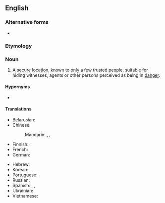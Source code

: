{{also|safe house}}

==English==
{{wikipedia}}

===Alternative forms===
* {{l|en|safe house}}

===Etymology===
{{compound|en|safe|house}}

===Noun===
{{en-noun}}

# A [[secure]] [[location]], known to only a few trusted people, suitable for hiding witnesses, agents or other persons perceived as being in [[danger]].

====Hypernyms====
* {{l|en|house}}

====Translations====
{{trans-top|secure location}}
* Belarusian: {{t|be|канспіраты́ўная кватэ́ра|f}}
* Chinese:
*: Mandarin: {{t|cmn|[[安全]][[藏身處]]|sc=Hani}}, {{t|cmn|[[安全]][[藏身处]]|tr=ānquán cángshēnchù|sc=Hani}}, {{t|cmn|安全屋|tr=ānquánwū}}
* Finnish: {{t|fi|turvatalo}}
* French: {{t-needed|fr}}
* German: {{t+|de| konspirative Wohnung|f}}
{{trans-mid}}
* Hebrew: {{t|he|בית מסתור; דירת מסתור}}
* Korean: {{t|ko|안전가옥}}
* Portuguese: {{t-needed|pt}}
* Russian: {{t|ru|конспирати́вная кварти́ра|f}}
* Spanish: {{t+|es|refugio|m}}, {{t|es|piso franco|m}}, {{t|es|casa de seguridad|f}}
* Ukrainian: {{t|uk|конспірати́вна кварти́ра|f}}
* Vietnamese: {{t|vi|nhà an toàn}}
{{trans-bottom}}